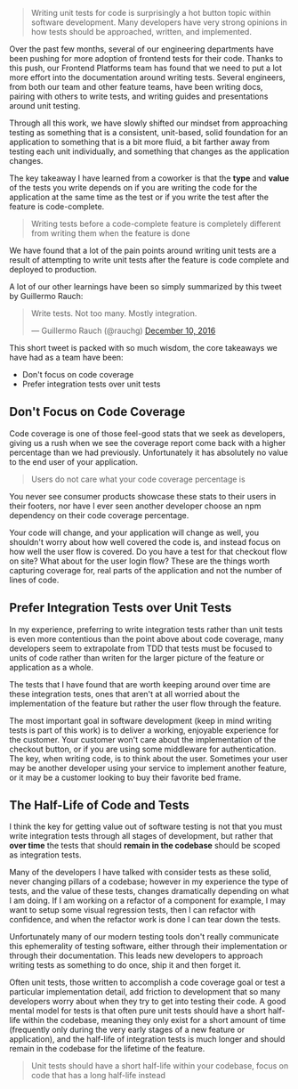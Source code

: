 



> Writing unit tests for code is surprisingly a hot button topic within software
> development. Many developers have very strong opinions in how tests should be
> approached, written, and implemented.

Over the past few months, several of our engineering departments have been
pushing for more adoption of frontend tests for their code. Thanks to this push,
our Frontend Platforms team has found that we need to put a lot more effort into
the documentation around writing tests. Several engineers, from both our team
and other feature teams, have been writing docs, pairing with others to write
tests, and writing guides and presentations around unit testing.

Through all this work, we have slowly shifted our mindset from approaching
testing as something that is a consistent, unit-based, solid foundation for an
application to something that is a bit more fluid, a bit farther away from
testing each unit individually, and something that changes as the application
changes.

The key takeaway I have learned from a coworker is that the **type** and
**value** of the tests you write depends on if you are writing the code for the
application at the same time as the test or if you write the test after the
feature is code-complete.

> Writing tests before a code-complete feature is completely different from
> writing them when the feature is done

We have found that a lot of the pain points around writing unit tests are a
result of attempting to write unit tests after the feature is code complete and
deployed to production.

A lot of our other learnings have been so simply summarized by this tweet by
Guillermo Rauch:

<blockquote className="twitter-tweet tw-align-center" data-lang="en">
  <p lang="en" dir="ltr">
    Write tests. Not too many. Mostly integration.
  </p>
  &mdash; Guillermo Rauch (@rauchg) <a href="https://twitter.com/rauchg/status/807626710350839808?ref_src=twsrc%5Etfw">December 10, 2016</a>
</blockquote>

This short tweet is packed with so much wisdom, the core takeaways we have had
as a team have been:

- Don't focus on code coverage
- Prefer integration tests over unit tests

## Don't Focus on Code Coverage

Code coverage is one of those feel-good stats that we seek as developers, giving
us a rush when we see the coverage report come back with a higher percentage
than we had previously. Unfortunately it has absolutely no value to the end user
of your application.

> Users do not care what your code coverage percentage is

You never see consumer products showcase these stats to their users in their
footers, nor have I ever seen another developer choose an npm dependency on
their code coverage percentage.

Your code will change, and your application will change as well, you shouldn't
worry about how well covered the code is, and instead focus on how well the user
flow is covered. Do you have a test for that checkout flow on site? What about
for the user login flow? These are the things worth capturing coverage for, real
parts of the application and not the number of lines of code.

## Prefer Integration Tests over Unit Tests

In my experience, preferring to write integration tests rather than unit tests
is even more contentious than the point above about code coverage, many
developers seem to extrapolate from TDD that tests must be focused to units of
code rather than writen for the larger picture of the feature or application as
a whole.

The tests that I have found that are worth keeping around over time are these
integration tests, ones that aren't at all worried about the implementation of
the feature but rather the user flow through the feature.

The most important goal in software development (keep in mind writing tests is
part of this work) is to deliver a working, enjoyable experience for the
customer. Your customer won't care about the implementation of the checkout
button, or if you are using some middleware for authentication. The key, when
writing code, is to think about the user. Sometimes your user may be another
developer using your service to implement another feature, or it may be a
customer looking to buy their favorite bed frame.

## The Half-Life of Code and Tests

I think the key for getting value out of software testing is not that you must
write integration tests through all stages of development, but rather that
**over time** the tests that should **remain in the codebase** should be scoped
as integration tests.

Many of the developers I have talked with consider tests as these solid, never
changing pillars of a codebase; however in my experience the type of tests, and
the value of these tests, changes dramatically depending on what I am doing. If
I am working on a refactor of a component for example, I may want to setup some
visual regression tests, then I can refactor with confidence, and when the
refactor work is done I can tear down the tests.

Unfortunately many of our modern testing tools don't really communicate this
ephemerality of testing software, either through their implementation or through
their documentation. This leads new developers to approach writing tests as
something to do once, ship it and then forget it.

Often unit tests, those written to accomplish a code coverage goal or test a
particular implementation detail, add friction to development that so many
developers worry about when they try to get into testing their code. A good
mental model for tests is that often pure unit tests should have a short
half-life within the codebase, meaning they only exist for a short amount of
time (frequently only during the very early stages of a new feature or
application), and the half-life of integration tests is much longer and should
remain in the codebase for the lifetime of the feature.

> Unit tests should have a short half-life within your codebase, focus on code
> that has a long half-life instead
